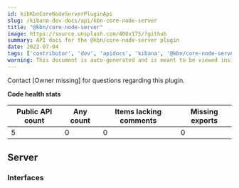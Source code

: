 ```yaml
---
id: kibKbnCoreNodeServerPluginApi
slug: /kibana-dev-docs/api/kbn-core-node-server
title: "@kbn/core-node-server"
image: https://source.unsplash.com/400x175/?github
summary: API docs for the @kbn/core-node-server plugin
date: 2022-07-04
tags: ['contributor', 'dev', 'apidocs', 'kibana', '@kbn/core-node-server']
warning: This document is auto-generated and is meant to be viewed inside our experimental, new docs system. Reach out in #docs-engineering for more info.
---
```




Contact [Owner missing] for questions regarding this plugin.

**Code health stats**

| Public API count  | Any count | Items lacking comments | Missing exports |
|-------------------|-----------|------------------------|-----------------|
| 5 | 0 | 0 | 0 |

## Server

### Interfaces
<DocDefinitionList data={kbnCoreNodeServerObj.server.interfaces}/>

